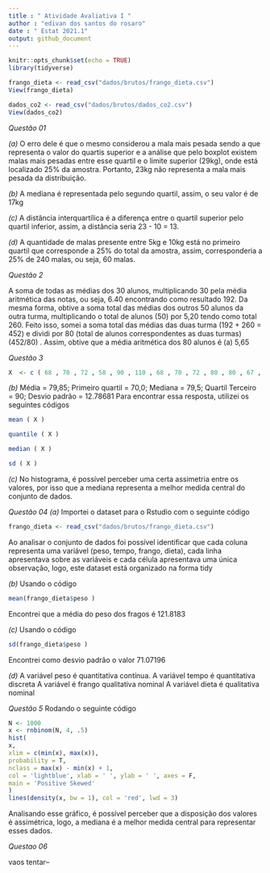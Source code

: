 ```yaml
---
title : " Atividade Avaliativa I "
author : "edivan dos santos do rosaro"
date : " Estat 2021.1"
output: github_document
---
```


```r
knitr::opts_chunk$set(echo = TRUE)
library(tidyverse)

frango_dieta <- read_csv("dados/brutos/frango_dieta.csv")
View(frango_dieta)

dados_co2 <- read_csv("dados/brutos/dados_co2.csv")
View(dados_co2)

```

*Questão 01*

*(a)* O erro dele é que o mesmo considerou a mala mais pesada sendo a que representa o valor do quartis superior e a análise que pelo boxplot existem malas mais pesadas entre esse quartil e o limite superior (29kg), onde está localizado 25% da amostra. Portanto, 23kg não representa a mala mais pesada da distribuição.

*(b)* A mediana é representada pelo segundo quartil, assim, o seu valor é de 17kg

*(c)* A distância interquartílica é a diferença entre o quartil superior pelo quartil inferior, assim, a distância seria 23 - 10 = 13.

*(d)* A quantidade de malas presente entre 5kg e 10kg está no primeiro quartil que corresponde a 25% do total da amostra, assim, corresponderia a 25% de 240 malas, ou seja, 60 malas.

*Questão 2*

A soma de todas as médias dos 30 alunos, multiplicando 30 pela média aritmética das notas, ou seja, 6.40 encontrando como resultado 192. Da mesma forma, obtive a soma total das médias dos outros 50 alunos da outra turma, multiplicando o total de alunos (50) por 5,20 tendo como total 260. Feito isso, somei a soma total das médias das duas turma (192 + 260 = 452) e dividi por 80 (total de alunos correspondentes as duas turmas) (452/80) . Assim, obtive que a média aritmética dos 80 alunos é (a) 5,65

*Questão 3* 

```r
X  <- c ( 68 , 70 , 72 , 58 , 90 , 110 , 68 , 70 , 72 , 80 , 80 , 67 , 90 , 94 , 100 , 80 , 75 , 79 , 84 , 90 )
```

*(b)*  Média = 79,85;
Primeiro quartil = 70,0;
Mediana = 79,5;
Quartil Terceiro = 90;
Desvio padrão = 12.78681
Para encontrar essa resposta, utilizei os seguintes códigos

```r
mean ( X )

quantile ( X )

median ( X )

sd ( X )
```

*(c)*  No histograma, é possível perceber uma certa assimetria entre os valores, por isso que a mediana representa a melhor medida central do conjunto de dados.

*Questão 04* 
*(a)* Importei o dataset para o Rstudio com o seguinte código

```r
frango_dieta <- read_csv("dados/brutos/frango_dieta.csv") 

```


Ao analisar o conjunto de dados foi possível identificar que cada coluna representa uma variável (peso, tempo, frango, dieta), cada linha apresentava sobre as variáveis e cada célula apresentava uma única observação, logo, este dataset está organizado na forma tidy

*(b)* Usando o código


```r
mean(frango_dieta$peso )
```

Encontrei que a média do peso dos fragos é 121.8183

*(c)* Usando o código

```r
sd(frango_dieta$peso )

```

Encontrei como desvio padrão o valor 71.07196

*(d)* A variável peso é quantitativa contínua.
A variável tempo é quantitativa discreta
A variável é frango qualitativa nominal
A variável dieta é qualitativa nominal

*Questão 5* Rodando o seguinte código

```r
N <- 1000
x <- rnbinom(N, 4, .5)
hist(
x,
xlim = c(min(x), max(x)),
probability = T,
nclass = max(x) - min(x) + 1,
col = 'lightblue', xlab = ' ', ylab = ' ', axes = F,
main = 'Positive Skewed'
)
lines(density(x, bw = 1), col = 'red', lwd = 3)

```

Analisando esse gráfico, é possível perceber que a disposição dos valores é assimétrica, logo, a mediana é a melhor medida central para representar esses dados.

*Questao 06* 

vaos tentar--

